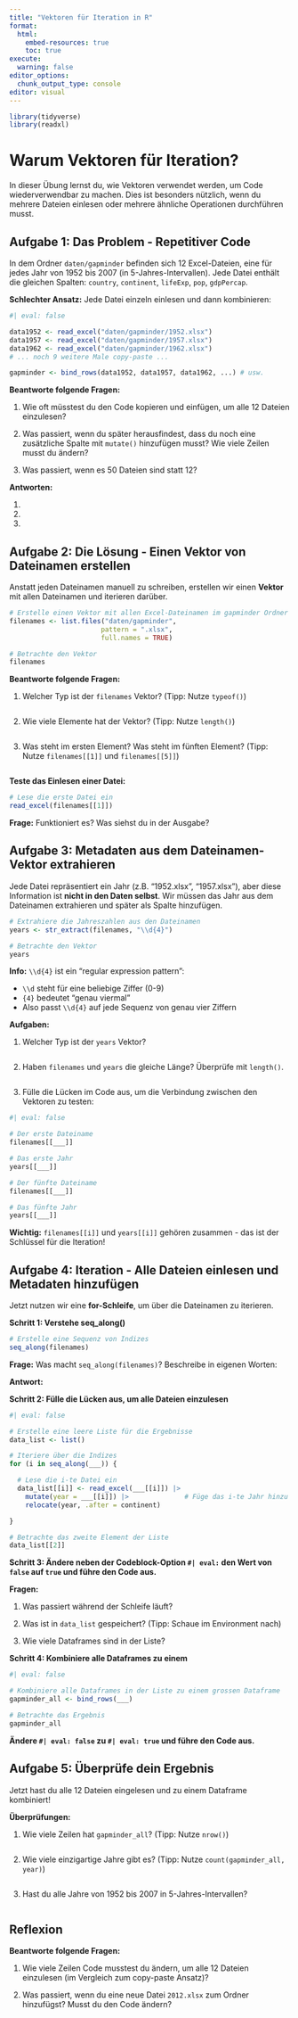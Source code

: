 ```yaml
---
title: "Vektoren für Iteration in R"
format:
  html:
    embed-resources: true
    toc: true
execute:
  warning: false
editor_options:
  chunk_output_type: console
editor: visual
---
```


```r
library(tidyverse)
library(readxl)
```

# Warum Vektoren für Iteration?

In dieser Übung lernst du, wie Vektoren verwendet werden, um Code wiederverwendbar zu machen. Dies ist besonders nützlich, wenn du mehrere Dateien einlesen oder mehrere ähnliche Operationen durchführen musst.

## Aufgabe 1: Das Problem - Repetitiver Code

In dem Ordner `daten/gapminder` befinden sich 12 Excel-Dateien, eine für jedes Jahr von 1952 bis 2007 (in 5-Jahres-Intervallen). Jede Datei enthält die gleichen Spalten: `country`, `continent`, `lifeExp`, `pop`, `gdpPercap`.

**Schlechter Ansatz:** Jede Datei einzeln einlesen und dann kombinieren:

```r
#| eval: false

data1952 <- read_excel("daten/gapminder/1952.xlsx")
data1957 <- read_excel("daten/gapminder/1957.xlsx")
data1962 <- read_excel("daten/gapminder/1962.xlsx")
# ... noch 9 weitere Male copy-paste ...

gapminder <- bind_rows(data1952, data1957, data1962, ...) # usw.
```

**Beantworte folgende Fragen:**

1.  Wie oft müsstest du den Code kopieren und einfügen, um alle 12 Dateien einzulesen?

2.  Was passiert, wenn du später herausfindest, dass du noch eine zusätzliche Spalte mit `mutate()` hinzufügen musst? Wie viele Zeilen musst du ändern?

3.  Was passiert, wenn es 50 Dateien sind statt 12?

**Antworten:**

1.  

2.  

3.  

## Aufgabe 2: Die Lösung - Einen Vektor von Dateinamen erstellen

Anstatt jeden Dateinamen manuell zu schreiben, erstellen wir einen **Vektor** mit allen Dateinamen und iterieren darüber.

```r
# Erstelle einen Vektor mit allen Excel-Dateinamen im gapminder Ordner
filenames <- list.files("daten/gapminder",
                       pattern = ".xlsx",
                       full.names = TRUE)

# Betrachte den Vektor
filenames
```

**Beantworte folgende Fragen:**

1.  Welcher Typ ist der `filenames` Vektor? (Tipp: Nutze `typeof()`)

```r

```

2.  Wie viele Elemente hat der Vektor? (Tipp: Nutze `length()`)

```r

```

3.  Was steht im ersten Element? Was steht im fünften Element? (Tipp: Nutze `filenames[[1]]` und `filenames[[5]]`)

```r

```

**Teste das Einlesen einer Datei:**

```r
# Lese die erste Datei ein
read_excel(filenames[[1]])
```

**Frage:** Funktioniert es? Was siehst du in der Ausgabe?

## Aufgabe 3: Metadaten aus dem Dateinamen-Vektor extrahieren

Jede Datei repräsentiert ein Jahr (z.B. "1952.xlsx", "1957.xlsx"), aber diese Information ist **nicht in den Daten selbst**. Wir müssen das Jahr aus dem Dateinamen extrahieren und später als Spalte hinzufügen.

```r
# Extrahiere die Jahreszahlen aus den Dateinamen
years <- str_extract(filenames, "\\d{4}")

# Betrachte den Vektor
years
```

**Info:** `\\d{4}` ist ein "regular expression pattern":

-   `\\d` steht für eine beliebige Ziffer (0-9)
-   `{4}` bedeutet "genau viermal"
-   Also passt `\\d{4}` auf jede Sequenz von genau vier Ziffern

**Aufgaben:**

1.  Welcher Typ ist der `years` Vektor?

```r

```

2.  Haben `filenames` und `years` die gleiche Länge? Überprüfe mit `length()`.

```r

```

3.  Fülle die Lücken im Code aus, um die Verbindung zwischen den Vektoren zu testen:

```r
#| eval: false

# Der erste Dateiname
filenames[[___]]

# Das erste Jahr
years[[___]]

# Der fünfte Dateiname
filenames[[___]]

# Das fünfte Jahr
years[[___]]
```

**Wichtig:** `filenames[[i]]` und `years[[i]]` gehören zusammen - das ist der Schlüssel für die Iteration!

## Aufgabe 4: Iteration - Alle Dateien einlesen und Metadaten hinzufügen

Jetzt nutzen wir eine **for-Schleife**, um über die Dateinamen zu iterieren.

**Schritt 1: Verstehe seq_along()**

```r
# Erstelle eine Sequenz von Indizes
seq_along(filenames)
```

**Frage:** Was macht `seq_along(filenames)`? Beschreibe in eigenen Worten:

**Antwort:**

**Schritt 2: Fülle die Lücken aus, um alle Dateien einzulesen**

```r
#| eval: false

# Erstelle eine leere Liste für die Ergebnisse
data_list <- list()

# Iteriere über die Indizes
for (i in seq_along(___)) {

  # Lese die i-te Datei ein
  data_list[[i]] <- read_excel(___[[i]]) |>
    mutate(year = ___[[i]]) |>              # Füge das i-te Jahr hinzu
    relocate(year, .after = continent)

}

# Betrachte das zweite Element der Liste
data_list[[2]]
```

**Schritt 3: Ändere neben der Codeblock-Option `#| eval:` den Wert von `false` auf `true` und führe den Code aus.**

**Fragen:**

1.  Was passiert während der Schleife läuft?

2.  Was ist in `data_list` gespeichert? (Tipp: Schaue im Environment nach)

3.  Wie viele Dataframes sind in der Liste?

**Schritt 4: Kombiniere alle Dataframes zu einem**

```r
#| eval: false

# Kombiniere alle Dataframes in der Liste zu einem grossen Dataframe
gapminder_all <- bind_rows(___)

# Betrachte das Ergebnis
gapminder_all
```

**Ändere `#| eval: false` zu `#| eval: true` und führe den Code aus.**

## Aufgabe 5: Überprüfe dein Ergebnis

Jetzt hast du alle 12 Dateien eingelesen und zu einem Dataframe kombiniert!

**Überprüfungen:**

1.  Wie viele Zeilen hat `gapminder_all`? (Tipp: Nutze `nrow()`)

```r

```

2.  Wie viele einzigartige Jahre gibt es? (Tipp: Nutze `count(gapminder_all, year)`)

```r

```

3.  Hast du alle Jahre von 1952 bis 2007 in 5-Jahres-Intervallen?

```r

```

## Reflexion

**Beantworte folgende Fragen:**

1.  Wie viele Zeilen Code musstest du ändern, um alle 12 Dateien einzulesen (im Vergleich zum copy-paste Ansatz)?

2.  Was passiert, wenn du eine neue Datei `2012.xlsx` zum Ordner hinzufügst? Musst du den Code ändern?
